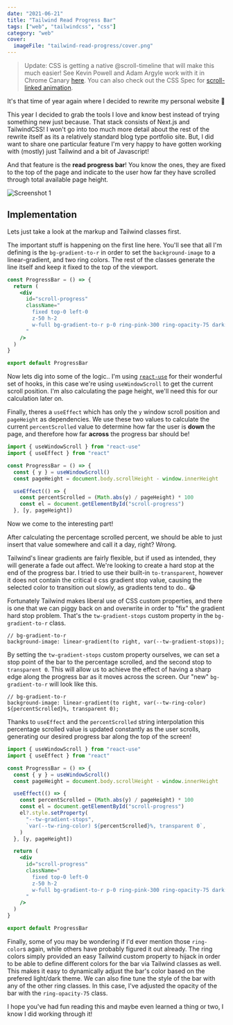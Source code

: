 ```yaml
---
date: "2021-06-21"
title: "Tailwind Read Progress Bar"
tags: ["web", "tailwindcss", "css"]
category: "web"
cover:
  imageFile: "tailwind-read-progress/cover.png"
---
```


> Update: CSS is getting a native @scroll-timeline that will make this much easier! See Kevin Powell and Adam Argyle work with it in Chrome Canary [here](https://www.youtube.com/watch?v=mzKfetD9YrA). You can also check out the CSS Spec for [scroll-linked animation](https://drafts.csswg.org/scroll-animations-1/).

It's that time of year again where I decided to rewrite my personal website 🎉

This year I decided to grab the tools I love and know best instead of trying something new just because. That stack consists of Next.js and TailwindCSS! I won't go into too much more detail about the rest of the rewrite itself as its a relatively standard blog type portfolio site. But, I did want to share one particular feature I'm very happy to have gotten working with (mostly) just Tailwind and a bit of Javascript!

And that feature is the **read progress bar**! You know the ones, they are fixed to the top of the page and indicate to the user how far they have scrolled through total available page height.

![Screenshot 1](/assets/blog/tailwind-read-progress/progress.png)

## Implementation

Lets just take a look at the markup and Tailwind classes first.

The important stuff is happening on the first line here. You'll see that all I'm defining is the `bg-gradient-to-r` in order to set the `background-image` to a linear-gradient, and two ring colors. The rest of the classes generate the line itself and keep it fixed to the top of the viewport.

<CodeEditor title="src/components/ProgressBar.tsx">

```jsx
const ProgressBar = () => {
  return (
    <div
      id="scroll-progress"
      className="
        fixed top-0 left-0
        z-50 h-2
        w-full bg-gradient-to-r p-0 ring-pink-300 ring-opacity-75 dark:ring-palevioletred dark:ring-opacity-75 
      "
    />
  )
}

export default ProgressBar
```

</CodeEditor>

Now lets dig into some of the logic.. I'm using [`react-use`](https://github.com/streamich/react-use) for their wonderful set of hooks, in this case we're using `useWindowScroll` to get the current scroll position. I'm also calculating the page height, we'll need this for our calculation later on.

Finally, theres a `useEffect` which has only the `y` window scroll position and `pageHeight` as dependencies. We use these two values to calculate the current `percentScrolled` value to determine how far the user is **down** the page, and therefore how far **across** the progress bar should be!

<CodeEditor title="src/components/ProgressBar.tsx">

```jsx
import { useWindowScroll } from "react-use"
import { useEffect } from "react"

const ProgressBar = () => {
  const { y } = useWindowScroll()
  const pageHeight = document.body.scrollHeight - window.innerHeight

  useEffect(() => {
    const percentScrolled = (Math.abs(y) / pageHeight) * 100
    const el = document.getElementById("scroll-progress")
  }, [y, pageHeight])
```

</CodeEditor>

Now we come to the interesting part!

After calculating the percentage scrolled percent, we should be able to just insert that value somewhere and call it a day, right? Wrong.

Tailwind's linear gradients are fairly flexible, but if used as intended, they will generate a fade out affect. We're looking to create a hard stop at the end of the progress bar. I tried to use their built-in `to-transparent`, however it does not contain the critical `0` css gradient stop value, causing the selected color to transition out slowly, as gradients tend to do.. 😂

Fortunately Tailwind makes liberal use of CSS custom properties, and there is one that we can piggy back on and overwrite in order to "fix" the gradient hard stop problem. That's the `tw-gradient-stops` custom property in the `bg-gradient-to-r` class.

```
// bg-gradient-to-r
background-image: linear-gradient(to right, var(--tw-gradient-stops));
```

By setting the `tw-gradient-stops` custom property ourselves, we can set a stop point of the bar to the percentage scrolled, and the second stop to `transparent 0`. This will allow us to achieve the effect of having a sharp edge along the progress bar as it moves across the screen. Our "new" `bg-gradient-to-r` will look like this.

```
// bg-gradient-to-r
background-image: linear-gradient(to right, var(--tw-ring-color) ${percentScrolled}%, transparent 0);
```

Thanks to `useEffect` and the `percentScrolled` string interpolation this percentage scrolled value is updated constantly as the user scrolls, generating our desired progress bar along the top of the screen!

<CodeEditor title="src/components/ProgressBar.tsx">

```jsx
import { useWindowScroll } from "react-use"
import { useEffect } from "react"

const ProgressBar = () => {
  const { y } = useWindowScroll()
  const pageHeight = document.body.scrollHeight - window.innerHeight

  useEffect(() => {
    const percentScrolled = (Math.abs(y) / pageHeight) * 100
    const el = document.getElementById("scroll-progress")
    el?.style.setProperty(
      "--tw-gradient-stops",
      `var(--tw-ring-color) ${percentScrolled}%, transparent 0`,
    )
  }, [y, pageHeight])

  return (
    <div
      id="scroll-progress"
      className="
        fixed top-0 left-0
        z-50 h-2
        w-full bg-gradient-to-r p-0 ring-pink-300 ring-opacity-75 dark:ring-palevioletred dark:ring-opacity-75 
      "
    />
  )
}

export default ProgressBar
```

</CodeEditor>

Finally, some of you may be wondering if I'd ever mention those `ring-color`s again, while others have probably figured it out already. The ring colors simply provided an easy Tailwind custom property to hijack in order to be able to define different colors for the bar via Tailwind classes as well. This makes it easy to dynamically adjust the bar's color based on the prefered light/dark theme. We can also fine tune the style of the bar with any of the other ring classes. In this case, I've adjusted the opacity of the bar with the `ring-opacity-75` class.

I hope you've had fun reading this and maybe even learned a thing or two, I know I did working through it!
